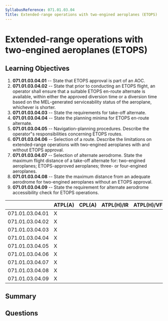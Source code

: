 ```yaml
---
SyllabusReference: 071.01.03.04
Title: Extended-range operations with two-engined aeroplanes (ETOPS)
---
```


# Extended-range operations with two-engined aeroplanes (ETOPS)

## Learning Objectives

1.  **071.01.03.04.01** -- State that ETOPS approval is part of an AOC.
2.  **071.01.03.04.02** -- State that prior to conducting an ETOPS flight, an
    operator shall ensure that a suitable ETOPS en-route alternate is available,
    within either the approved diversion time or a diversion time based on the
    MEL-generated serviceability status of the aeroplane, whichever is shorter.
3.  **071.01.03.04.03** -- State the requirements for take-off alternate.
4.  **071.01.03.04.04** -- State the planning minima for ETOPS en-route
    alternate.
5.  **071.01.03.04.05** -- Navigation-planning procedures. Describe the
    operator"s responsibilities concerning ETOPS routes.
6.  **071.01.03.04.06** -- Selection of a route. Describe the limitations on
    extended-range operations with two-engined aeroplanes with and without ETOPS
    approval.
7.  **071.01.03.04.07** -- Selection of alternate aerodrome. State the maximum
    flight distance of a take-off alternate for: two-engined aeroplanes;
    ETOPS-approved aeroplanes; three- or four-engined aeroplanes.
8.  **071.01.03.04.08** -- State the maximum distance from an adequate aerodrome
    for two-engined aeroplanes without an ETOPS approval.
9.  **071.01.03.04.09** -- State the requirement for alternate aerodrome
    accessibility check for ETOPS operations.

|                 | ATPL(A) | CPL(A) | ATPL(H)/IR | ATPL(H)/VFR | CPL(H) | IR | CBIR(A) |
| --------------- | ------- | ------ | ---------- | ----------- | ------ | -- | ------- |
| 071.01.03.04.01 | X       |        |            |             |        |    |         |
| 071.01.03.04.02 | X       |        |            |             |        |    |         |
| 071.01.03.04.03 | X       |        |            |             |        |    |         |
| 071.01.03.04.04 | X       |        |            |             |        |    |         |
| 071.01.03.04.05 | X       |        |            |             |        |    |         |
| 071.01.03.04.06 | X       |        |            |             |        |    |         |
| 071.01.03.04.07 | X       |        |            |             |        |    |         |
| 071.01.03.04.08 | X       |        |            |             |        |    |         |
| 071.01.03.04.09 | X       |        |            |             |        |    |         |

## Summary

## Questions
